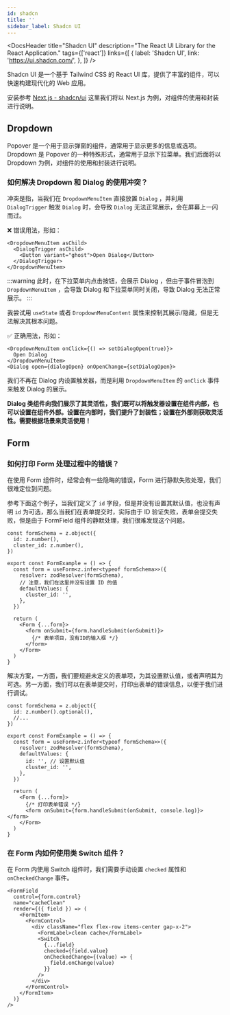 ```yaml
---
id: shadcn
title: ''
sidebar_label: Shadcn UI
---
```



<DocsHeader
  title="Shadcn UI"
  description="The React UI Library for the React Application."
  tags={['react']}
  links={[
    {
      label: 'Shadcn UI',
      link: 'https://ui.shadcn.com/',
    },
  ]}
/>

Shadcn UI 是一个基于 Tailwind CSS 的 React UI 库，提供了丰富的组件，可以快速构建现代化的 Web 应用。

安装参考 [Next.js - shadcn/ui](https://ui.shadcn.com/docs/installation/next) 这里我们将以 Next.js 为例，对组件的使用和封装进行说明。

## Dropdown

Popover 是一个用于显示弹窗的组件，通常用于显示更多的信息或选项。Dropdown 是 Popover 的一种特殊形式，通常用于显示下拉菜单。我们后面将以 Dropdown 为例，对组件的使用和封装进行说明。

### 如何解决 Dropdown 和 Dialog 的使用冲突？

冲突是指，当我们在 `DropdownMenuItem` 直接放置 `Dialog` ，并利用 `DialogTrigger` 触发 `Dialog` 时，会导致 `Dialog` 无法正常展示，会在屏幕上一闪而过。

❌ 错误用法，形如：

```tsx
<DropdownMenuItem asChild>
  <DialogTrigger asChild>
    <Button variant="ghost">Open Dialog</Button>
  </DialogTrigger>
</DropdownMenuItem>
```

:::warning
此时，在下拉菜单内点击按钮，会展示 Dialog ，但由于事件冒泡到 `DropdownMenuItem` ，会导致 Dialog 和下拉菜单同时关闭，导致 Dialog 无法正常展示。
:::

我尝试用 `useState` 或者 `DropdownMenuContent` 属性来控制其展示/隐藏，但是无法解决其根本问题。

✅ 正确用法，形如：

```tsx
<DropdownMenuItem onClick={() => setDialogOpen(true)}>
  Open Dialog
</DropdownMenuItem>
<Dialog open={dialogOpen} onOpenChange={setDialogOpen}>
```

我们不再在 Dialog 内设置触发器，而是利用 `DropdownMenuItem` 的 `onClick` 事件来触发 Dialog 的展示。

**Dialog 类组件向我们展示了其灵活性，我们既可以将触发器设置在组件内部，也可以设置在组件外部。设置在内部时，我们提升了封装性；设置在外部则获取灵活性。需要根据场景来灵活使用！**

## Form

### 如何打印 Form 处理过程中的错误？

在使用 Form 组件时，经常会有一些隐晦的错误，Form 进行静默失败处理，我们很难定位到问题。

参考下面这个例子，当我们定义了 `id` 字段，但是并没有设置其默认值，也没有声明 `id` 为可选，那么当我们在表单提交时，实际由于 ID 验证失败，表单会提交失败，但是由于 FormField 组件的静默处理，我们很难发现这个问题。

```tsx
const formSchema = z.object({
  id: z.number(),
  cluster_id: z.number(),
})

export const FormExample = () => {
  const form = useForm<z.infer<typeof formSchema>>({
    resolver: zodResolver(formSchema),
    // 注意，我们在这里并没有设置 ID 的值
    defaultValues: {
      cluster_id: '',
    },
  })

  return (
    <Form {...form}>
      <form onSubmit={form.handleSubmit(onSubmit)}>
        {/* 表单项目，没有ID的输入框 */}
      </form>
    </Form>
  )
}
```

解决方案，一方面，我们要规避未定义的表单项，为其设置默认值，或者声明其为可选。另一方面，我们可以在表单提交时，打印出表单的错误信息，以便于我们进行调试。

```tsx
const formSchema = z.object({
  id: z.number().optional(),
  //...
})

export const FormExample = () => {
  const form = useForm<z.infer<typeof formSchema>>({
    resolver: zodResolver(formSchema),
    defaultValues: {
      id: '', // 设置默认值
      cluster_id: '',
    },
  })

  return (
    <Form {...form}>
      {/* 打印表单错误 */}
      <form onSubmit={form.handleSubmit(onSubmit, console.log)}></form>
    </Form>
  )
}
```

### 在 Form 内如何使用类 Switch 组件？

在 Form 内使用 Switch 组件时，我们需要手动设置 `checked` 属性和 `onCheckedChange` 事件。

```tsx
<FormField
  control={form.control}
  name="cacheClean"
  render={({ field }) => (
    <FormItem>
      <FormControl>
        <div className="flex flex-row items-center gap-x-2">
          <FormLabel>clean cache</FormLabel>
          <Switch
            {...field}
            checked={field.value}
            onCheckedChange={(value) => {
              field.onChange(value)
            }}
          />
        </div>
      </FormControl>
    </FormItem>
  )}
/>
```
